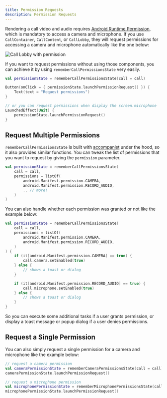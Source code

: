 ```yaml
---
title: Permission Requests
description: Permission Requests
---
```


Rendering a call video and audio requires [Android Runtime Permission](https://developer.android.com/training/permissions/requesting), which is mandatory to access a camera and microphone. If you use `CallContainer`, `CallContent`, or `CallLobby`, they will request permissions for accessing a camera and microphone automatically like the one below:

![Call Lobby with permission](../assets/cookbook/call-lobby-permission.png)

If you want to request permissions without using those components, you can achieve it by using `rememberCallPermissionsState` very easily.

```kotlin
val permissionState = rememberCallPermissionsState(call = call)

Button(onClick = { permissionState.launchPermissionRequest() }) {
    Text(text = "Request permissions")
}

// or you can request permissions when display the screen.microphone
LaunchedEffect(Unit) {
    permissionState.launchPermissionRequest()
}
```

## Request Multiple Permissions

`rememberCallPermissionsState` is built with [accompanist](https://github.com/google/accompanist) under the hood, so it also provides similar functions. You can tweak the list of permissions that you want to request by giving the `permission` parameter.

```kotlin
val permissionState = rememberCallPermissionsState(
    call = call,
    permissions = listOf(
        android.Manifest.permission.CAMERA,
        android.Manifest.permission.RECORD_AUDIO,
        .. // more!
    )
)
```

You can also handle whether each permission was granted or not like the example below:

```kotlin
val permissionState = rememberCallPermissionsState(
    call = call,
    permissions = listOf(
        android.Manifest.permission.CAMERA,
        android.Manifest.permission.RECORD_AUDIO,
    )
) {
    if (it[android.Manifest.permission.CAMERA] == true) {
        call.camera.setEnabled(true)
    } else {
        // shows a toast or dialog
    }

    if (it[android.Manifest.permission.RECORD_AUDIO] == true) {
        call.microphone.setEnabled(true)
    } else {
        // shows a toast or dialog
    }
}
```

So you can execute some additional tasks if a user grants permission, or display a toast message or popup dialog if a user denies permissions.

## Request a Single Permission

You can also simply request a single permission for a camera and microphone like the example below:

```kotlin
// request a camera permission
val cameraPermissionState = rememberCameraPermissionsState(call = call)
cameraPermissionState.launchPermissionRequest()

// request a microphone permission
val microphonePermissionState = rememberMicrophonePermissionsState(call = call)
microphonePermissionState.launchPermissionRequest()
```